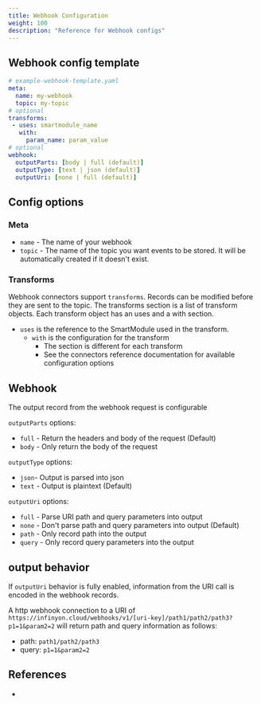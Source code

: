 ```yaml
---
title: Webhook Configuration
weight: 100
description: "Reference for Webhook configs"
---
```


## Webhook config template
```yaml
# example-webhook-template.yaml
meta:
  name: my-webhook
  topic: my-topic
# optional
transforms:
 - uses: smartmodule_name
   with:
     param_name: param_value
# optional
webhook:
  outputParts: [body | full (default)]
  outputType: [text | json (default)]
  outputUri: [none | full (default)]
```

## Config options
### Meta
* `name` - The name of your webhook
* `topic` - The name of the topic you want events to be stored. It will be automatically created if it doesn't exist.

### Transforms
Webhook connectors support `transforms`.  Records can be modified before they are sent to the topic. The transforms section is a list of transform objects. Each transform object has an uses and a with section.

* `uses` is the reference to the SmartModule used in the transform.
  *  `with` is the configuration for the transform
      *  The section is different for each transform
      *  See the connectors reference documentation for available configuration options

## Webhook
The output record from the webhook request is configurable

`outputParts` options:
* `full` - Return the headers and body of the request (Default)
* `body` - Only return the body of the request

`outputType` options:
* `json`- Output is parsed into json
* `text` - Output is plaintext (Default)

`outputUri` options:
* `full` - Parse URI path and query parameters into output
* `none` - Don't parse path and query parameters into output (Default)
* `path` - Only record path into the output
* `query` - Only record query parameters into the output

## output behavior

If `outputUri` behavior is fully enabled, information from the URI call is encoded in
the webhook records.

A http webhook connection to a URI of `https://infinyon.cloud/webhooks/v1/[uri-key]/path1/path2/path3?p1=1&param2=2`
will return path and query information as follows:
* path: `path1/path2/path3`
* query: `p1=1&param2=2`

## References

* [How to Use WebHooks]: ../how-to/use-webhooks.mdx
